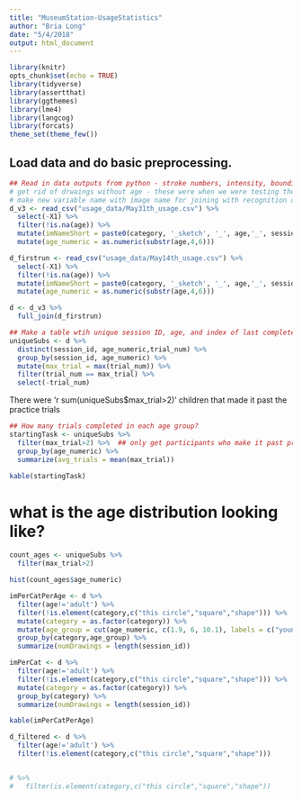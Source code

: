 ```yaml
---
title: "MuseumStation-UsageStatistics"
author: "Bria Long"
date: "5/4/2018"
output: html_document
---
```


```r
library(knitr)
opts_chunk$set(echo = TRUE)
library(tidyverse)
library(assertthat)
library(ggthemes)
library(lme4)
library(langcog)
library(forcats)
theme_set(theme_few())
```

## Load data and do basic preprocessing.
```r
## Read in data outputs from python - stroke numbers, intensity, bounding boc, etc.
# get rid of drwaings without age - these were when we were testing the interface.
# make new variable name with image name for joining with recognition data
d_v3 <- read_csv("usage_data/May31th_usage.csv") %>%
  select(-X1) %>%
  filter(!is.na(age)) %>%
  mutate(imNameShort = paste0(category, '_sketch', '_', age,'_', session_id, '.png')) %>%
  mutate(age_numeric = as.numeric(substr(age,4,6))) 

d_firstrun <- read_csv("usage_data/May14th_usage.csv") %>%
  select(-X1) %>%
  filter(!is.na(age)) %>%
  mutate(imNameShort = paste0(category, '_sketch', '_', age,'_', session_id, '.png')) %>%
  mutate(age_numeric = as.numeric(substr(age,4,6))) 

d <- d_v3 %>%
  full_join(d_firstrun) 

```

```r
## Make a table wtih unique session ID, age, and index of last completed trials
uniqueSubs <- d %>%
  distinct(session_id, age_numeric,trial_num) %>%
  group_by(session_id, age_numeric) %>%
  mutate(max_trial = max(trial_num)) %>%
  filter(trial_num == max_trial) %>%
  select(-trial_num) 
```

There were 'r sum(uniqueSubs$max_trial>2)' children that made it past the practice trials


```r
## How many trials completed in each age group?
startingTask <- uniqueSubs %>%
  filter(max_trial>2) %>%  ## only get participants who make it past practice trials
  group_by(age_numeric) %>%
  summarize(avg_trials = mean(max_trial))

kable(startingTask)
```

# what is the age distribution looking like?
```r
count_ages <- uniqueSubs %>%
  filter(max_trial>2) 

hist(count_ages$age_numeric)

```
```r
imPerCatPerAge <- d %>%
  filter(age!='adult') %>%
  filter(!is.element(category,c("this circle","square","shape"))) %>%
  mutate(category = as.factor(category)) %>%
  mutate(age_group = cut(age_numeric, c(1.9, 6, 10.1), labels = c("younger","older"))) %>%
  group_by(category,age_group) %>%
  summarize(numDrawings = length(session_id)) 

imPerCat <- d %>%
  filter(age!='adult') %>%
  filter(!is.element(category,c("this circle","square","shape"))) %>%
  mutate(category = as.factor(category)) %>%
  group_by(category) %>%
  summarize(numDrawings = length(session_id)) 

kable(imPerCatPerAge)

d_filtered <- d %>%
  filter(age!='adult') %>%
  filter(!is.element(category,c("this circle","square","shape"))) 


# %>%
#   filter(is.element(category,c("this circle","square","shape"))
  
```

